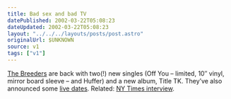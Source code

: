 ```yaml
---
title: Bad sex and bad TV
datePublished: 2002-03-22T05:08:23
dateUpdated: 2002-03-22T05:08:23
layout: "../../../layouts/posts/post.astro"
originalUrl: $UNKNOWN
source: v1
tags: ["v1"]
---
```


[The Breeders][1] are back with two(!) new singles (Off You &#8211; limited, 10&#8243; vinyl, mirror board sleeve &#8211; and Huffer) and a new album, Title TK. They&#8217;ve also announced some [live dates][2]. Related: [NY Times interview][3].

[1]: http://4ad.com/artists/breeders/ "The Breeders section on the 4AD site"
[2]: http://4ad.com/artists/breeders/tours.htm
[3]: http://www.nytimes.com/2002/03/17/magazine/17BREEDERS.html "requires registration"
